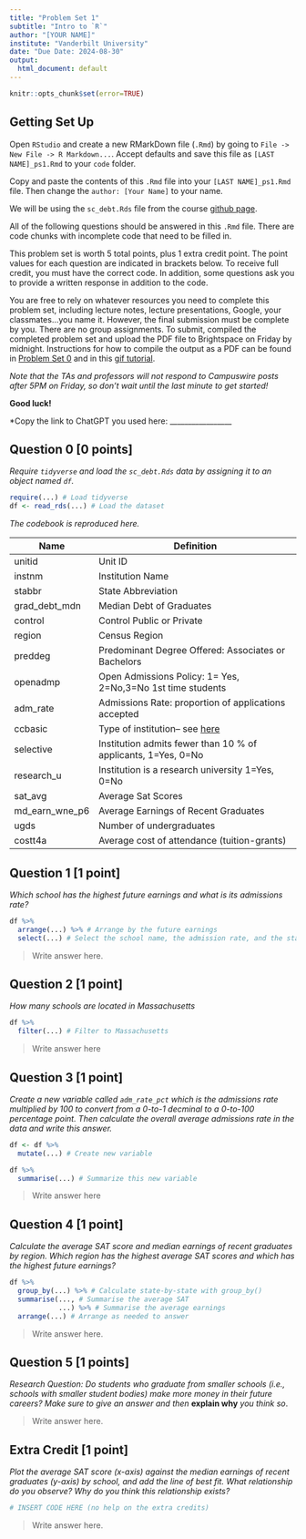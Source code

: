 ```yaml
---
title: "Problem Set 1"
subtitle: "Intro to `R`"
author: "[YOUR NAME]"
institute: "Vanderbilt University"
date: "Due Date: 2024-08-30"
output:
  html_document: default
---
```


```r
knitr::opts_chunk$set(error=TRUE)
```


## Getting Set Up

Open `RStudio` and create a new RMarkDown file (`.Rmd`) by going to `File -> New File -> R Markdown...`.
Accept defaults and save this file as `[LAST NAME]_ps1.Rmd` to your `code` folder.

Copy and paste the contents of this `.Rmd` file into your `[LAST NAME]_ps1.Rmd` file. Then change the `author: [Your Name]` to your name.

We will be using the `sc_debt.Rds` file from the course [github page](https://github.com/jbisbee1/DS1000_F2024/blob/main/data/sc_debt.Rds).

All of the following questions should be answered in this `.Rmd` file. There are code chunks with incomplete code that need to be filled in. 

This problem set is worth 5 total points, plus 1 extra credit point. The point values for each question are indicated in brackets below. To receive full credit, you must have the correct code. In addition, some questions ask you to provide a written response in addition to the code.

You are free to rely on whatever resources you need to complete this problem set, including lecture notes, lecture presentations, Google, your classmates...you name it. However, the final submission must be complete by you. There are no group assignments. To submit, compiled the completed problem set and upload the PDF file to Brightspace on Friday by midnight. Instructions for how to compile the output as a PDF can be found in [Problem Set 0](https://github.com/jbisbee1/DS1000_F2024/blob/main/Psets/ds1000_pset_0.pdf) and in this [gif tutorial](https://github.com/jbisbee1/DS1000_F2024/blob/main/Psets/save_as_pdf.gif). 

*Note that the TAs and professors will not respond to Campuswire posts after 5PM on Friday, so don't wait until the last minute to get started!*

**Good luck!**

*Copy the link to ChatGPT you used here: _________________



## Question 0 [0 points]
*Require `tidyverse` and load the `sc_debt.Rds` data by assigning it to an object named `df`.*
```r
require(...) # Load tidyverse
df <- read_rds(...) # Load the dataset
```

*The codebook is reproduced here.*

| Name           | Definition                                                                                                                                                                                             |
|----------------|--------------------------------------------------------------------------------------------------------------------------------------------------------------------------------------------------------|
| unitid         | Unit ID                                                                                                                                                                                                |
| instnm         | Institution Name                                                                                                                                                                                       |
| stabbr         | State Abbreviation                                                                                                                                                                                     |
| grad_debt_mdn  | Median Debt of Graduates                                                                                                                                                                               |
| control        | Control Public or Private                                                                                                                                                                              |
| region         | Census Region                                                                                                                                                                                          |
| preddeg        | Predominant Degree Offered: Associates or Bachelors                                                                                                                                                    |
| openadmp       | Open Admissions Policy: 1= Yes, 2=No,3=No 1st time students                                                                                                                                            |
| adm_rate       | Admissions Rate: proportion of applications accepted                                                                                                                                                   |
| ccbasic        | Type of institution-- see [here](https://data.ed.gov/dataset/9dc70e6b-8426-4d71-b9d5-70ce6094a3f4/resource/658b5b83-ac9f-4e41-913e-9ba9411d7967/download/collegescorecarddatadictionary_01192021.xlsx) |
| selective      | Institution admits fewer than 10 % of applicants, 1=Yes, 0=No                                                                                                                                          |
| research_u     | Institution is a research university 1=Yes, 0=No                                                                                                                                                      |
| sat_avg        | Average Sat Scores                                                                                                                                                                                     |
| md_earn_wne_p6 | Average Earnings of Recent Graduates                                                                                                                                                                   |
|ugds  | Number of undergraduates |
| costt4a | Average cost of attendance (tuition-grants) |


## Question 1 [1 point]
*Which school has the highest future earnings and what is its admissions rate?*
```r
df %>% 
  arrange(...) %>% # Arrange by the future earnings
  select(...) # Select the school name, the admission rate, and the state
```

> Write answer here.

## Question 2 [1 point]
*How many schools are located in Massachusetts*
```r
df %>%
  filter(...) # Filter to Massachusetts
```

> Write answer here

## Question 3 [1 point]
*Create a new variable called `adm_rate_pct` which is the admissions rate multiplied by 100 to convert from a 0-to-1 decminal to a 0-to-100 percentage point. Then calculate the overall average admissions rate in the data and write this answer.*

```r
df <- df %>%
  mutate(...) # Create new variable

df %>%
  summarise(...) # Summarize this new variable
```

> Write answer here

## Question 4 [1 point]
*Calculate the average SAT score and median earnings of recent graduates by region. Which region has the highest average SAT scores and which has the highest future earnings?*
```r
df %>%
  group_by(...) %>% # Calculate state-by-state with group_by()
  summarise(..., # Summarise the average SAT
            ...) %>% # Summarise the average earnings
  arrange(...) # Arrange as needed to answer
```

> Write answer here.

## Question 5 [1 points]
*Research Question: Do students who graduate from smaller schools (i.e., schools with smaller student bodies) make more money in their future careers? Make sure to give an answer and then* **explain why** *you think so*.

> Write answer here.



## Extra Credit [1 point]
*Plot the average SAT score (x-axis) against the median earnings of recent graduates (y-axis) by school, and add the line of best fit. What relationship do you observe? Why do you think this relationship exists?*
```r
# INSERT CODE HERE (no help on the extra credits)
```

> Write answer here.